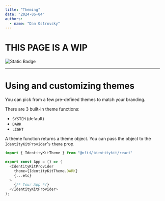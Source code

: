 ```yaml
---
title: "Theming"
date: "2024-06-04"
authors:
  - name: "Dan Ostrovsky"
---
```


# THIS PAGE IS A WIP

![Static Badge](https://img.shields.io/badge/status-wip-red)

---

# Using and customizing themes

You can pick from a few pre-defined themes to match your branding.

There are 3 built-in theme functions:

- `SYSTEM` (default)
- `DARK`
- `LIGHT`

A theme function returns a theme object. You can pass the object to the `IdentityKitProvider`'s
`theme` prop.

```typescript
import { IdentityKitTheme } from "@nfid/identitykit/react"

export const App = () => (
  <IdentityKitProvider
    theme={IdentityKitTheme.DARK}
    {...etc}
  >
    {/* Your App */}
  </IdentityKitProvider>
);
```
